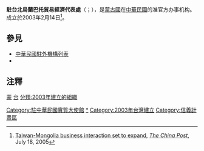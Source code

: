 {{expand|time=2016-05-04T03:46:29+00:00}}
{{infobox Organization
|name             = 駐台北烏蘭巴托貿易經濟代表處
|native_name      = {{lang|mn|Улаанбаатар хотын худалдаа эдийн засгийн төлөөлөгчийн газар}}<br />{{lang|en|Ulaanbaatar Trade and Economic Representative Office}}
|image            = Taipei World Trade Center International Trade Building 20090617.jpg
|size             = 
|formation        = {{Start date|2003|02|14}}
|type             = 實質大使館
|status           = 
|registration_id  = 
|leader_title     = 代表
|leader_name      = 羅扎亞（Zolzaya Lkhagvasuren）
|leader_title2    = 
|leader_name2     = 
|subsidiaries     = 
|headquarters     = {{ROC}}[[臺北市|臺北市]][[信義區_(台北市)|信義區]]基隆路一段333號11樓1112室
|num_members      = 
|region_served    = {{ROC-TW}}
|parent_organization = 
|website          = 
}}
'''駐台北烏蘭巴托貿易經濟代表處'''（{{lang-mn|Улаанбаатар хотын худалдаа эдийн засгийн төлөөлөгчийн газар ''Ulaanbaatar Khotyn Khudaldaa Ediin Zasgiin Tölöölögchiin Gazar''}}；{{lang-en|The Ulaanbaatar Trade and Economic Representative Office}}），是[[蒙古|蒙古國]]在[[中華民國|中華民國]]的准官方办事机构。成立於2003年2月14日<ref name="The China Post">[http://www.chinapost.com.tw/business/asia/2005/07/18/65504/Taiwan-Mongolia-business.htm Taiwan-Mongolia business interaction set to expand], ''[[The_China_Post|The China Post]]'', July 18, 2005</ref>。

==參見==
* [[中華民國駐外機構列表|中華民國駐外機構列表]] 
* {{tsl|en|List of diplomatic missions in Mongolia|蒙古駐外機構列表}}

==注釋==
{{reflist}}

{{外國駐台機構}}

[[Category:駐中華民國實質大使館|Category:駐中華民國實質大使館]]
[[分類:外國駐台機構|蒙]]
[[分類:蒙古駐外機構|台]]
[[Category:中華民國與蒙古國關係|*]]
[[分類:2003年建立的組織|分類:2003年建立的組織]]
[[Category:2003年台灣建立|Category:2003年台灣建立]]
[[Category:信義計畫區|Category:信義計畫區]]